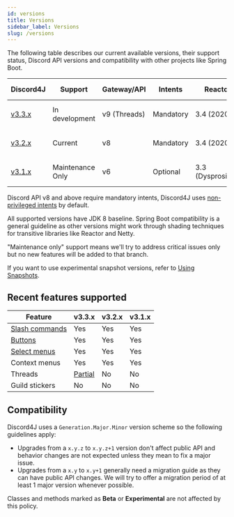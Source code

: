 ```yaml
---
id: versions
title: Versions
sidebar_label: Versions
slug: /versions
---
```


The following table describes our current available versions, their support status, Discord API versions and
compatibility with other projects like Spring Boot.

| Discord4J                                                    | Support          | Gateway/API  | Intents   | Reactor           | Spring Boot   | Artifact VERSION |
| ------------------------------------------------------------ | ---------------- | ------------ | --------- | ----------------- | ------------- | ---------------- |
| [v3.3.x](https://github.com/Discord4J/Discord4J/tree/master) | In development   | v9 (Threads) | Mandatory | 3.4 (2020)        | 2.3 and above | [Snapshots only](/using-snapshots) |
| [v3.2.x](https://github.com/Discord4J/Discord4J/tree/3.2.x)  | Current          | v8           | Mandatory | 3.4 (2020)        | 2.3 and above | [![Maven Central](https://img.shields.io/maven-central/v/com.discord4j/discord4j-core/3.2.svg?label=&style=flat-square)](https://search.maven.org/artifact/com.discord4j/discord4j-core) |
| [v3.1.x](https://github.com/Discord4J/Discord4J/tree/3.1.x)  | Maintenance Only | v6           | Optional  | 3.3 (Dysprosium)  | 2.2 and above | [![Maven Central](https://img.shields.io/maven-central/v/com.discord4j/discord4j-core/3.1.svg?label=&style=flat-square)](https://search.maven.org/artifact/com.discord4j/discord4j-core) |

Discord API v8 and above require mandatory intents, Discord4J uses [non-privileged intents](https://discord.com/developers/docs/topics/gateway#privileged-intents) by default.

All supported versions have JDK 8 baseline. Spring Boot compatibility is a general guideline as other versions might
work through shading techniques for transitive libraries like Reactor and Netty.

"Maintenance only" support means we'll try to address critical issues only but no new features will be added to that
branch.

If you want to use experimental snapshot versions, refer to [Using Snapshots](/using-snapshots).

## Recent features supported

| Feature                                              | v3.3.x | v3.2.x | v3.1.x |
| ---------------------------------------------------- | ------ | ------ | ------ |
| [Slash commands](/interactions/application-commands) | Yes    | Yes    | Yes    |
| [Buttons](/interactions/buttons)                     | Yes    | Yes    | Yes    |
| [Select menus](/interactions/select-menus)           | Yes    | Yes    | Yes    |
| Context menus                                        | Yes    | Yes    | Yes    |
| Threads                                              | [Partial](https://github.com/Discord4J/Discord4J/issues/958) | No     | No     |
| Guild stickers                                       | No     | No     | No     |

## Compatibility

Discord4J uses a `Generation.Major.Minor` version scheme so the following guidelines apply:

- Upgrades from a `x.y.z` to `x.y.z+1` version don't affect public API and behavior changes are not expected unless they
  mean to fix a major issue.
- Upgrades from a `x.y` to `x.y+1` generally need a migration guide as they can have public API changes. We will try to
  offer a migration period of at least 1 major version whenever possible.

Classes and methods marked as **Beta** or **Experimental** are not affected by this policy.
